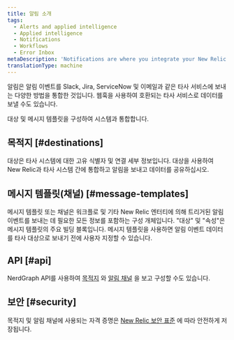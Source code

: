 ```yaml
---
title: 알림 소개
tags:
  - Alerts and applied intelligence
  - Applied intelligence
  - Notifications
  - Workflows
  - Error Inbox
metaDescription: 'Notifications are where you integrate your New Relic data with third-party services, such as Slack, Email, Jira, and ServiceNow.'
translationType: machine
---
```


알림은 알림 이벤트를 Slack, Jira, ServiceNow 및 이메일과 같은 타사 서비스에 보내는 다양한 방법을 통합한 것입니다. 웹훅을 사용하여 호환되는 타사 서비스로 데이터를 보낼 수도 있습니다.

대상 및 메시지 템플릿을 구성하여 시스템과 통합합니다.

## 목적지 [#destinations]

대상은 타사 시스템에 대한 고유 식별자 및 연결 세부 정보입니다. 대상을 사용하여 New Relic과 타사 시스템 간에 통합하고 알림을 보내고 데이터를 공유하십시오.

## 메시지 템플릿(채널) [#message-templates]

메시지 템플릿 또는 채널은 워크플로 및 기타 New Relic 엔터티에 의해 트리거된 알림 이벤트를 보내는 데 필요한 모든 정보를 포함하는 구성 개체입니다. "대상" 및 "속성"은 메시지 템플릿의 주요 빌딩 블록입니다. 메시지 템플릿을 사용하면 알림 이벤트 데이터를 타사 대상으로 보내기 전에 사용자 지정할 수 있습니다.

## API [#api]

NerdGraph API를 사용하여 [목적지](/docs/apis/nerdgraph/examples/nerdgraph-api-notifications-destinations) 와 [알림 채널](/docs/apis/nerdgraph/examples/nerdgraph-api-notifications-channels) 을 보고 구성할 수도 있습니다.

## 보안 [#security]

목적지 및 알림 채널에 사용되는 자격 증명은 [New Relic 보안 표준](/docs/security/security-privacy/compliance/data-encryption) 에 따라 안전하게 저장됩니다.